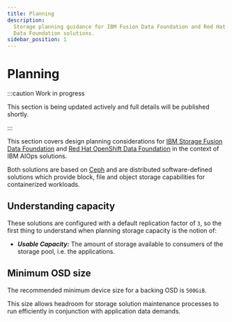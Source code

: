 ```yaml
---
title: Planning
description:
  Storage planning guidance for IBM Fusion Data Foundation and Red Hat OpenShift
  Data Foundation solutions.
sidebar_position: 1
---
```


# Planning

:::caution Work in progress

This section is being updated actively and full details will be published
shortly.

:::

This section covers design planning considerations for
[IBM Storage Fusion Data Foundation](https://www.ibm.com/docs/en/storage-fusion/2.6?topic=foundation-introduction-fusion-data)
and
[Red Hat OpenShift Data Foundation](https://www.redhat.com/en/technologies/cloud-computing/openshift-data-foundation)
in the context of IBM AIOps solutions.

Both solutions are based on [Ceph](https://docs.ceph.com/en/latest/) and are
distributed software-defined solutions which provide block, file and object
storage capabilities for containerized workloads.

## Understanding capacity

These solutions are configured with a default replication factor of `3`, so the
first thing to understand when planning storage capacity is the notion of:

- **_Usable Capacity:_** The amount of storage available to consumers of the
  storage pool, i.e. the applications.

## Minimum OSD size

The recommended minimum device size for a backing OSD is `500GiB`.

This size allows headroom for storage solution maintenance processes to run
efficiently in conjunction with application data demands.
